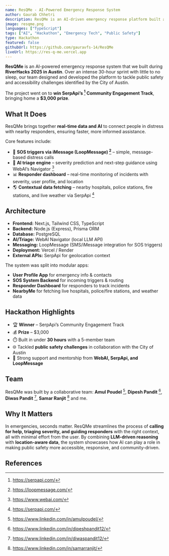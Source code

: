 ```yaml
---
name: ResQMe - AI-Powered Emergency Response System
author: Gaurab Chhetri
description: ResQMe is an AI-driven emergency response platform built at RiverHacks 2025, winning SerpApi’s Community Engagement Track ($3,000 prize). It combines SOS triggers via iMessage, AI-based triage, real-time responder dashboards, and live context fetching to deliver rapid, context-aware emergency aid.
image: resqme.png
languages: ["TypeScript"]
tags: ["AI", "Hackathon", "Emergency Tech", "Public Safety"]
type: Hackathon
featured: false
githubUrl: https://github.com/gauravfs-14/ResQMe
liveUrl: https://res-q-me.vercel.app
---
```


**ResQMe** is an AI-powered emergency response system that we built during **RiverHacks 2025 in Austin**. Over an intense 30-hour sprint with little to no sleep, our team designed and developed the platform to tackle public safety and accessibility challenges identified by the City of Austin.  

The project went on to **win SerpApi’s [^1] Community Engagement Track**, bringing home a **$3,000 prize**.  

## What It Does

ResQMe brings together **real-time data and AI** to connect people in distress with nearby responders, ensuring faster, more informed assistance.  

Core features include:  
- 📱 **SOS triggers via iMessage (LoopMessage) [^2]** – simple, message-based distress calls  
- 🤖 **AI triage engine** – severity prediction and next-step guidance using WebAI’s Navigator [^3]  
- 📊 **Responder dashboard** – real-time monitoring of incidents with severity, user profile, and location  
- 🌎 **Contextual data fetching** – nearby hospitals, police stations, fire stations, and live weather via SerpApi [^1]  

## Architecture

- **Frontend:** Next.js, Tailwind CSS, TypeScript  
- **Backend:** Node.js (Express), Prisma ORM  
- **Database:** PostgreSQL  
- **AI/Triage:** WebAI Navigator (local LLM API)  
- **Messaging:** LoopMessage (SMS/iMessage integration for SOS triggers)  
- **Deployment:** Vercel / Render  
- **External APIs:** SerpApi for geolocation context  

The system was split into modular apps:  
- **User Profile App** for emergency info & contacts  
- **SOS System Backend** for incoming triggers & routing  
- **Responder Dashboard** for responders to track incidents  
- **NearbyMe** for fetching live hospitals, police/fire stations, and weather data  

## Hackathon Highlights

- 🏆 **Winner** – SerpApi’s Community Engagement Track  
- 💰 **Prize** – $3,000  
- ⏱️ Built in under **30 hours** with a 5-member team  
- 🌐 Tackled **public safety challenges** in collaboration with the City of Austin  
- 🤝 Strong support and mentorship from **WebAI, SerpApi, and LoopMessage**  

## Team

ResQMe was built by a collaborative team: **Amul Poudel** [^4], **Dipesh Pandit** [^5], **Diwas Pandit** [^6], **Samar Ranjit** [^7] and me.  

## Why It Matters

In emergencies, seconds matter. ResQMe streamlines the process of **calling for help, triaging severity, and guiding responders** with the right context, all with minimal effort from the user. By combining **LLM-driven reasoning** with **location-aware data**, the system showcases how AI can play a role in making public safety more accessible, responsive, and community-driven.  

## References 
[^1]: https://serpapi.com/
[^2]: https://loopmessage.com/
[^3]: https://www.webai.com/
[^4]: https://www.linkedin.com/in/amulpoudel/
[^5]: https://www.linkedin.com/in/dipeshpandit12/
[^6]: https://www.linkedin.com/in/diwaspandit12/
[^7]: https://www.linkedin.com/in/samarranjit/